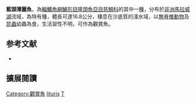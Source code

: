 {{Speciesbox
| name = 藍頭薄麗魚
| status = LC
| status_system = IUCN3.1
| image = 
| image_width = 240px
| genus = Tramitichromis
| species = lituris
| authority = [[Trewavas|Trewavas]], 1931
| synonyms = *''Lethrinops lituris''<br /><small>Trewavas, 1931</small>
*''Lethrinops liturus''<br /><small>Trewavas, 1931</small>
}}

'''藍頭薄麗魚'''，為[[輻鰭魚綱|輻鰭魚綱]][[鱸形目|鱸形目]][[隆頭魚亞目|隆頭魚亞目]][[慈鯛科|慈鯛科]]的其中一[[種|種]]，分布於[[非洲|非洲]][[馬拉威湖|馬拉威湖]]流域，為特有種，體長可達16.8公分，棲息在沙底質的淺水域，以[[無脊椎動物|無脊椎動物]]及[[昆蟲|昆蟲]]幼蟲為食，生活習性不明，可作為觀賞魚。
==参考文献==
*{{FishBase_species|genus=Tramitichromis|species=lituris|year=2013|month=5}}

== 擴展閱讀 ==
{{refbegin}}
{{wikispecies-inline|Tramitichromis lituris|藍頭薄麗魚}}
{{refend}}
{{Taxonbar|from=Q527460}}

[[Category:觀賞魚|Category:觀賞魚]]
[[Category:薄麗魚屬|lituris]]
[[Category:1931年描述的魚類|T]]


{{鱸形目小作品}}